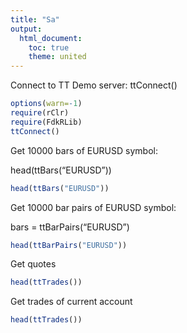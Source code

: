 ```yaml
---
title: "Sa"
output:
  html_document:
    toc: true
    theme: united
---
```


Connect to TT Demo server:
ttConnect()

```r
options(warn=-1)
require(rClr)
require(FdkRLib)
ttConnect()
```



<p>Get 10000 bars of EURUSD symbol:</p>
head(ttBars("EURUSD"))

```r
head(ttBars("EURUSD"))
```

<p>Get 10000 bar pairs of EURUSD symbol:</p>
bars = ttBarPairs("EURUSD")

```r
head(ttBarPairs("EURUSD"))
```


Get quotes
```r
head(ttTrades())
```

Get trades of current account
```r
head(ttTrades())
```
